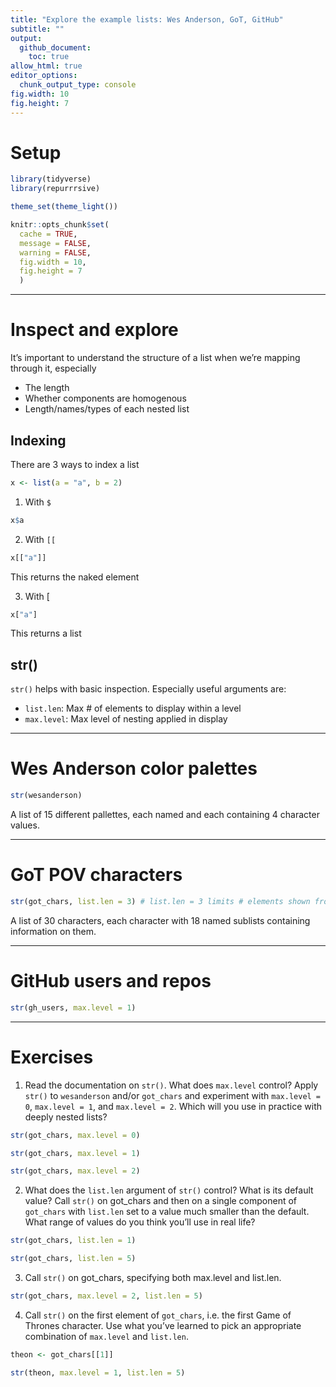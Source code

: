 ```yaml
---
title: "Explore the example lists: Wes Anderson, GoT, GitHub"
subtitle: ""
output:
  github_document:
    toc: true
allow_html: true
editor_options:
  chunk_output_type: console
fig.width: 10
fig.height: 7
---
```


# Setup

```r

library(tidyverse)
library(repurrrsive)

theme_set(theme_light())

knitr::opts_chunk$set(
  cache = TRUE,
  message = FALSE, 
  warning = FALSE, 
  fig.width = 10, 
  fig.height = 7
  )

```

----------

# Inspect and explore

It's important to understand the structure of a list when we're mapping through it, especially

- The length
- Whether components are homogenous
- Length/names/types of each nested list

## Indexing

There are 3 ways to index a list

```r

x <- list(a = "a", b = 2)

```


1. With `$`
```r

x$a

```

2. With `[[`
```r

x[["a"]]

```

This returns the naked element

3. With [
```r

x["a"]

```

This returns a list

## str()

`str()` helps with basic inspection. Especially useful arguments are:

- `list.len`: Max # of elements to display within a level
- `max.level`: Max level of nesting applied in display

----------

# Wes Anderson color palettes

```r

str(wesanderson)

```

A list of 15 different pallettes, each named and each containing 4 character values.

----------

# GoT POV characters

```r

str(got_chars, list.len = 3) # list.len = 3 limits # elements shown from first level sublist to 3

```

A list of 30 characters, each character with 18 named sublists containing information on them.

----------

# GitHub users and repos

```r

str(gh_users, max.level = 1) 

```

----------

# Exercises


1. Read the documentation on `str()`. What does `max.level` control? Apply `str()` to `wesanderson` and/or `got_chars` and experiment with `max.level = 0`, `max.level = 1`, and `max.level = 2`. Which will you use in practice with deeply nested lists?
```r

str(got_chars, max.level = 0)

```

```r

str(got_chars, max.level = 1)

```

```r

str(got_chars, max.level = 2)

```

2. What does the `list.len` argument of `str()` control? What is its default value? Call `str()` on got_chars and then on a single component of `got_chars` with `list.len` set to a value much smaller than the default. What range of values do you think you’ll use in real life?
```r

str(got_chars, list.len = 1)

```

```r

str(got_chars, list.len = 5)

```


3. Call `str()` on got_chars, specifying both max.level and list.len.
```r

str(got_chars, max.level = 2, list.len = 5)

```

4. Call `str()` on the first element of `got_chars`, i.e. the first Game of Thrones character. Use what you’ve learned to pick an appropriate combination of `max.level` and `list.len`.
```r

theon <- got_chars[[1]]

str(theon, max.level = 1, list.len = 5)

```




